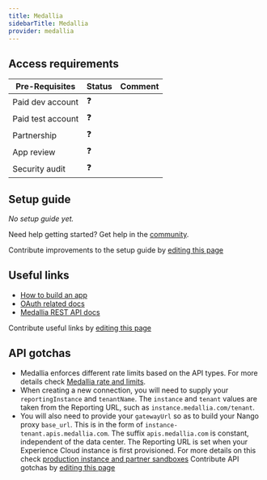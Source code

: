 ```yaml
---
title: Medallia
sidebarTitle: Medallia
provider: medallia
---
```



<Overview />
<PreBuiltTooling provider={providers[pageMetadata.provider]} />
<PreBuiltUseCases />

## Access requirements
| Pre-Requisites | Status | Comment|
| - | - | - |
| Paid dev account | ❓ |  |
| Paid test account | ❓ |  |
| Partnership | ❓ | |
| App review | ❓ |  |
| Security audit | ❓ | |


## Setup guide

_No setup guide yet._

<Tip>Need help getting started? Get help in the [community](https://nango.dev/slack).</Tip>

<Note>Contribute improvements to the setup guide by [editing this page](https://github.com/nangohq/nango/tree/master/docs-v2/integrations/all/insightly.mdx)</Note>


## Useful links

-   [How to build an app](https://developer.medallia.com/medallia-apps/docs/register-as-an-app-builder)
-   [OAuth related docs](https://developer.medallia.com/medallia-apis/reference/authentication)
-   [Medallia REST API docs](https://developer.medallia.com/medallia-apis/reference/integrations)

<Note>Contribute useful links by [editing this page](https://github.com/nangohq/nango/tree/master/docs-v2/integrations/all/insightly.mdx)</Note>

## API gotchas
-   Medallia enforces different rate limits based on the API types. For more details check [Medallia rate and limits](https://developer.medallia.com/medallia-apis/reference/integrations#rates-and-limits).
-   When creating a new connection, you will need to supply your `reportingInstance` and `tenantName`. The `instance` and `tenant` values are taken from the Reporting URL, such as `instance.medallia.com/tenant`.
-   You will also need to provide your `gatewayUrl` so as to build your Nango proxy `base_url`. This is in the form of `instance-tenant.apis.medallia.com`. The suffix `apis.medallia.com` is constant, independent of the data center. The Reporting URL is set when your Experience Cloud instance is first provisioned. For more details on this check [production instance and partner sandboxes](https://developer.medallia.com/medallia-apis/reference/integrations#production-instances-and-partner-sandboxes)
<Note>Contribute API gotchas by [editing this page](https://github.com/nangohq/nango/tree/master/docs-v2/integrations/all/medallia.mdx)</Note>
